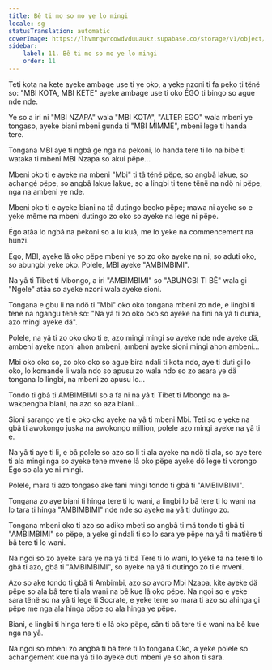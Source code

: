 ```yaml
---
title: Bê ti mo so mo ye lo mingi
locale: sg
statusTranslation: automatic
coverImage: https://lhvmrqwrcowdvduuaukz.supabase.co/storage/v1/object/public/strapi-uploads/small_cover-tratado-de-psicologia-revolucionaria.webp-5e15e1cec4e0ebebcde5d7fc7565d8fd.webp
sidebar:
    label: 11. Bê ti mo so mo ye lo mingi
    order: 11
---
```

Teti kota na kete ayeke ambage use ti ye oko, a yeke nzoni ti fa peko ti tënë so: "MBI KOTA, MBI KETE" ayeke ambage use ti oko ÉGO ti bingo so ague nde nde.

Ye so a iri ni "MBI NZAPA" wala "MBI KOTA", "ALTER EGO" wala mbeni ye tongaso, ayeke biani mbeni gunda ti "MBI MIMME", mbeni lege ti handa tere.

Tongana MBI aye ti ngbâ ge nga na pekoni, lo handa tere ti lo na bibe ti wataka ti mbeni MBI Nzapa so akui pëpe...

Mbeni oko ti e ayeke na mbeni "Mbi" ti tâ tënë pëpe, so angbâ lakue, so achangé pëpe, so angbâ lakue lakue, so a lingbi ti tene tënë na ndö ni pëpe, nga na ambeni ye nde.

Mbeni oko ti e ayeke biani na tâ dutingo beoko pëpe; mawa ni ayeke so e yeke même na mbeni dutingo zo oko so ayeke na lege ni pëpe.

Égo atâa lo ngbâ na pekoni so a lu kuâ, me lo yeke na commencement na hunzi.

Égo, MBI, ayeke lâ oko pëpe mbeni ye so zo oko ayeke na ni, so aduti oko, so abungbi yeke oko. Polele, MBI ayeke "AMBIMBIMI".

Na yâ ti Tibet ti Mbongo, a iri "AMBIMBIMI" so "ABUNGBI TI BÊ" wala gi "Ngele" atâa so ayeke nzoni wala ayeke sioni.

Tongana e gbu li na ndö ti "Mbi" oko oko tongana mbeni zo nde, e lingbi ti tene na ngangu tënë so: "Na yâ ti zo oko oko so ayeke na fini na yâ ti dunia, azo mingi ayeke dä".

Polele, na yâ ti zo oko oko ti e, azo mingi mingi so ayeke nde nde ayeke dä, ambeni ayeke nzoni ahon ambeni, ambeni ayeke sioni mingi ahon ambeni...

Mbi oko oko so, zo oko oko so ague bira ndali ti kota ndo, aye ti duti gi lo oko, lo komande li wala ndo so apusu zo wala ndo so zo asara ye dä tongana lo lingbi, na mbeni zo apusu lo...

Tondo ti gbâ ti AMBIMBIMI so a fa ni na yâ ti Tibet ti Mbongo na a-wakpengba biani, na azo so aza biani...

Sioni sarango ye ti e oko oko ayeke na yâ ti mbeni Mbi. Teti so e yeke na gbâ ti awokongo juska na awokongo million, polele azo mingi ayeke na yâ ti e.

Na yâ ti aye ti li, e bâ polele so azo so li ti ala ayeke na ndö ti ala, so aye tere ti ala mingi nga so ayeke tene mvene lâ oko pëpe ayeke dö lege ti vorongo Égo so ala ye ni mingi.

Polele, mara ti azo tongaso ake fani mingi tondo ti gbâ ti "AMBIMBIMI".

Tongana zo aye biani ti hinga tere ti lo wani, a lingbi lo bâ tere ti lo wani na lo tara ti hinga "AMBIMBIMI" nde nde so ayeke na yâ ti dutingo zo.

Tongana mbeni oko ti azo so adiko mbeti so angbâ ti mä tondo ti gbâ ti "AMBIMBIMI" so pëpe, a yeke gi ndali ti so lo sara ye pëpe na yâ ti matière ti bâ tere ti lo wani.

Na ngoi so zo ayeke sara ye na yâ ti bâ Tere ti lo wani, lo yeke fa na tere ti lo gbâ ti azo, gbâ ti "AMBIMBIMI", so ayeke na yâ ti dutingo zo ti e mveni.

Azo so ake tondo ti gbâ ti Ambimbi, azo so avoro Mbi Nzapa, kite ayeke dä pëpe so ala bâ tere ti ala wani na bê kue lâ oko pëpe. Na ngoi so e yeke sara tënë so na yâ ti lege ti Socrate, e yeke tene so mara ti azo so ahinga gi pëpe me nga ala hinga pëpe so ala hinga ye pëpe.

Biani, e lingbi ti hinga tere ti e lâ oko pëpe, sân ti bâ tere ti e wani na bê kue nga na yâ.

Na ngoi so mbeni zo angbâ ti bâ tere ti lo tongana Oko, a yeke polele so achangement kue na yâ ti lo ayeke duti mbeni ye so ahon ti sara.

